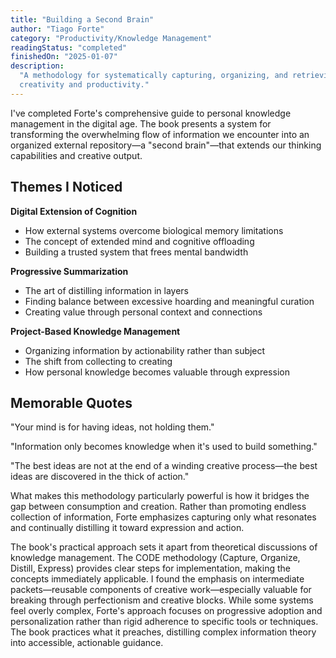 ```yaml
---
title: "Building a Second Brain"
author: "Tiago Forte"
category: "Productivity/Knowledge Management"
readingStatus: "completed"
finishedOn: "2025-01-07"
description:
  "A methodology for systematically capturing, organizing, and retrieving information to enhance
  creativity and productivity."
---
```


I've completed Forte's comprehensive guide to personal knowledge management in the digital age. The
book presents a system for transforming the overwhelming flow of information we encounter into an
organized external repository—a "second brain"—that extends our thinking capabilities and creative
output.

## Themes I Noticed

**Digital Extension of Cognition**

- How external systems overcome biological memory limitations
- The concept of extended mind and cognitive offloading
- Building a trusted system that frees mental bandwidth

**Progressive Summarization**

- The art of distilling information in layers
- Finding balance between excessive hoarding and meaningful curation
- Creating value through personal context and connections

**Project-Based Knowledge Management**

- Organizing information by actionability rather than subject
- The shift from collecting to creating
- How personal knowledge becomes valuable through expression

## Memorable Quotes

"Your mind is for having ideas, not holding them."

"Information only becomes knowledge when it's used to build something."

"The best ideas are not at the end of a winding creative process—the best ideas are discovered in
the thick of action."

What makes this methodology particularly powerful is how it bridges the gap between consumption and
creation. Rather than promoting endless collection of information, Forte emphasizes capturing only
what resonates and continually distilling it toward expression and action.

The book's practical approach sets it apart from theoretical discussions of knowledge management.
The CODE methodology (Capture, Organize, Distill, Express) provides clear steps for implementation,
making the concepts immediately applicable. I found the emphasis on intermediate packets—reusable
components of creative work—especially valuable for breaking through perfectionism and creative
blocks. While some systems feel overly complex, Forte's approach focuses on progressive adoption and
personalization rather than rigid adherence to specific tools or techniques. The book practices what
it preaches, distilling complex information theory into accessible, actionable guidance.
